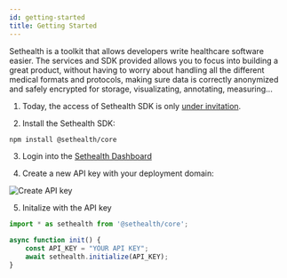 ```yaml
---
id: getting-started
title: Getting Started
---
```


Sethealth is a toolkit that allows developers write healthcare software easier. The services and SDK provided allows you to focus into building a great product, without having to worry about handling all the different medical formats and protocols, making sure data is correctly anonymized and safely encrypted for storage, visualizating, annotating, measuring...

1. Today, the access of Sethealth SDK is only [under invitation](https://sethealth.typeform.com/to/hOvMvs).

2. Install the Sethealth SDK:

```bash
npm install @sethealth/core
```

3. Login into the [Sethealth Dashboard](https://dashboard.set.health)

4. Create a new API key with your deployment domain:

![Create API key](/static/docs/create-api-key.png)

5. Initalize with the API key

```js
import * as sethealth from '@sethealth/core';

async function init() {
    const API_KEY = "YOUR API KEY";
    await sethealth.initialize(API_KEY);
}
```
